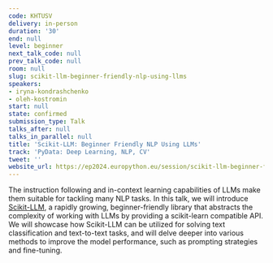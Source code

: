 ```yaml
---
code: KHTUSV
delivery: in-person
duration: '30'
end: null
level: beginner
next_talk_code: null
prev_talk_code: null
room: null
slug: scikit-llm-beginner-friendly-nlp-using-llms
speakers:
- iryna-kondrashchenko
- oleh-kostromin
start: null
state: confirmed
submission_type: Talk
talks_after: null
talks_in_parallel: null
title: 'Scikit-LLM: Beginner Friendly NLP Using LLMs'
track: 'PyData: Deep Learning, NLP, CV'
tweet: ''
website_url: https://ep2024.europython.eu/session/scikit-llm-beginner-friendly-nlp-using-llms
---
```


The instruction following and in-context learning capabilities of LLMs make them suitable for tackling many NLP tasks. In this talk, we will introduce [Scikit-LLM](https://github.com/iryna-kondr/scikit-llm "Scikit-LLM"), a rapidly growing, beginner-friendly library that abstracts the complexity of working with LLMs by providing a scikit-learn compatible API. We will showcase how Scikit-LLM can be utilized for solving text classification and text-to-text tasks, and will delve deeper into various methods to improve the model performance, such as prompting strategies and fine-tuning.
